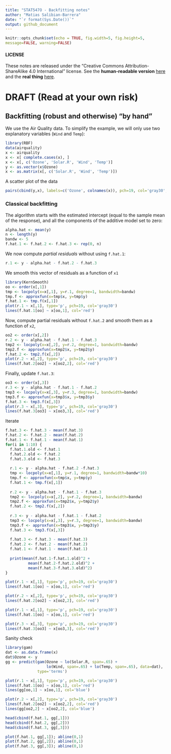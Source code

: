 ```yaml
---
title: "STAT547O - Backfitting notes"
author: "Matias Salibian-Barrera"
date: "`r format(Sys.Date())`"
output: github_document
---
```

  
  ```r
knitr::opts_chunk$set(echo = TRUE, fig.width=5, fig.height=5, 
message=FALSE, warning=FALSE)
```

#### LICENSE
These notes are released under the 
"Creative Commons Attribution-ShareAlike 4.0 International" license. 
See the **human-readable version** [here](https://creativecommons.org/licenses/by-sa/4.0/)
and the **real thing** [here](https://creativecommons.org/licenses/by-sa/4.0/legalcode). 


# DRAFT (Read at your own risk)

## Backfitting (robust and otherwise) "by hand"

We use the Air Quality data.
To simplify the example, we will only use two explanatory variables
(`Wind` and `Temp`):
```r
library(RBF)
data(airquality)
x <- airquality
x <- x[ complete.cases(x), ]
x <- x[, c('Ozone', 'Solar.R', 'Wind', 'Temp')]
y <- as.vector(x$Ozone)
x <- as.matrix(x[, c('Solar.R', 'Wind', 'Temp')])
```
A scatter plot of the data
```r
pairs(cbind(y,x), labels=c('Ozone', colnames(x)), pch=19, col='gray30', cex=1.5)
```

### Classical backfitting

The algorithm starts with the estimated intercept (equal to the 
sample mean of the response), and all the components of the additive model
set to zero:
```r
alpha.hat <- mean(y)
n <- length(y)
bandw <- 5
f.hat.1 <- f.hat.2 <- f.hat.3 <- rep(0, n)
```
We now compute *partial residuals* without using `f.hat.1`:
```r
r.1 <- y - alpha.hat - f.hat.2 - f.hat.3
```
We smooth this vector of residuals as a function of `x1`
```r
library(KernSmooth)
oo <- order(x[,1])
tmp <- locpoly(x=x[,1], y=r.1, degree=1, bandwidth=bandw)
tmp.f <- approxfun(x=tmp$x, y=tmp$y)
f.hat.1 <- tmp.f(x[,1])
plot(r.1 ~ x[,1], type='p', pch=19, col='gray30')
lines(f.hat.1[oo] ~ x[oo,1], col='red')
```

Now, compute partial residuals without `f.hat.2` and smooth them 
as a function of `x2`, 
```r
oo2 <- order(x[,2])
r.2 <- y - alpha.hat - f.hat.1 - f.hat.3
tmp2 <- locpoly(x=x[,2], y=r.2, degree=1, bandwidth=bandw)
tmp2.f <- approxfun(x=tmp2$x, y=tmp2$y)
f.hat.2 <- tmp2.f(x[,2])
plot(r.2 ~ x[,2], type='p', pch=19, col='gray30')
lines(f.hat.2[oo2] ~ x[oo2,2], col='red')
```
Finally, update `f.hat.3`:
```r
oo3 <- order(x[,3])
r.3 <- y - alpha.hat - f.hat.1 - f.hat.2
tmp3 <- locpoly(x=x[,3], y=r.3, degree=1, bandwidth=bandw)
tmp3.f <- approxfun(x=tmp3$x, y=tmp3$y)
f.hat.3 <- tmp3.f(x[,3])
plot(r.3 ~ x[,3], type='p', pch=19, col='gray30')
lines(f.hat.3[oo3] ~ x[oo3,3], col='red')
```
Iterate
```r
f.hat.3 <- f.hat.3 - mean(f.hat.3)
f.hat.2 <- f.hat.2 - mean(f.hat.2)
f.hat.1 <- f.hat.1 - mean(f.hat.1)
for(i in 1:10) {
  f.hat.1.old <- f.hat.1
  f.hat.2.old <- f.hat.2
  f.hat.3.old <- f.hat.3
  
  r.1 <- y - alpha.hat - f.hat.2 -f.hat.3
  tmp <- locpoly(x=x[,1], y=r.1, degree=1, bandwidth=bandw*10)
  tmp.f <- approxfun(x=tmp$x, y=tmp$y)
  f.hat.1 <- tmp.f(x[,1])
  
  r.2 <- y - alpha.hat - f.hat.1 - f.hat.3
  tmp2 <- locpoly(x=x[,2], y=r.2, degree=1, bandwidth=bandw)
  tmp2.f <- approxfun(x=tmp2$x, y=tmp2$y)
  f.hat.2 <- tmp2.f(x[,2])
  
  r.3 <- y - alpha.hat - f.hat.1 - f.hat.2
  tmp3 <- locpoly(x=x[,3], y=r.3, degree=1, bandwidth=bandw)
  tmp3.f <- approxfun(x=tmp3$x, y=tmp3$y)
  f.hat.3 <- tmp3.f(x[,3])
  
  f.hat.3 <- f.hat.3 - mean(f.hat.3)
  f.hat.2 <- f.hat.2 - mean(f.hat.2)
  f.hat.1 <- f.hat.1 - mean(f.hat.1)
  
  print(mean(f.hat.1-f.hat.1.old)^2 + 
          mean(f.hat.2-f.hat.2.old)^2 +
          mean(f.hat.3-f.hat.3.old)^2)
}

plot(r.1 ~ x[,1], type='p', pch=19, col='gray30')
lines(f.hat.1[oo] ~ x[oo,1], col='red')

plot(r.2 ~ x[,2], type='p', pch=19, col='gray30')
lines(f.hat.2[oo2] ~ x[oo2,2], col='red')

plot(r.1 ~ x[,1], type='p', pch=19, col='gray30')
lines(f.hat.1[oo] ~ x[oo,1], col='red')

plot(r.3 ~ x[,3], type='p', pch=19, col='gray30')
lines(f.hat.3[oo3] ~ x[oo3,3], col='red')
```

Sanity check
```r
library(gam)
dat <- as.data.frame(x)
dat$Ozone <- y
gg <- predict(gam(Ozone ~ lo(Solar.R, span=.65) +
                  lo(Wind, span=.65) + lo(Temp, span=.65), data=dat),
              type='terms')

plot(r.1 ~ x[,1], type='p', pch=19, col='gray30')
lines(f.hat.1[oo] ~ x[oo,1], col='red')
lines(gg[oo,1] ~ x[oo,1], col='blue')

plot(r.2 ~ x[,2], type='p', pch=19, col='gray30')
lines(f.hat.2[oo2] ~ x[oo2,2], col='red')
lines(gg[oo2,2] ~ x[oo2,2], col='blue')

head(cbind(f.hat.1, gg[,1]))
head(cbind(f.hat.2, gg[,2]))
head(cbind(f.hat.3, gg[,3]))

plot(f.hat.1, gg[,1]); abline(0,1)
plot(f.hat.2, gg[,2]); abline(0,1)
plot(f.hat.3, gg[,3]); abline(0,1)


```



